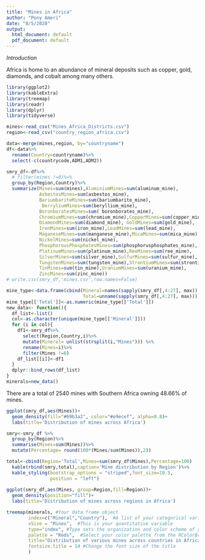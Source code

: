 ```yaml
---
title: "Mines in Africa"
author: "Pony Ameri"
date: "8/5/2020"
output:
  html_document: default
  pdf_document: default
---
```


*Introduction*

Africa is home to an abundance of mineral deposits such as copper, gold, diamonds, and cobalt among many others. 


```r
library(ggplot2)
library(kableExtra)
library(treemap)
library(readr)
library(dplyr)
library(tidyverse)

mines<-read_csv("Mines_Africa_Districts.csv")
region<-read_csv("country_region_africa.csv")

```

```r
data<-merge(mines,region, by="countryname")
df<-data%>%
  rename(Country=countryname)%>%
  select(-c(countrycode,ADM1,ADM2))
```

```r
smry_df<-df%>%
  # filter(mines !=0)%>%
  group_by(Region,Country)%>%
  summarize(Mines=sum(mines),AluminiumMines=sum(aluminum_mine),
            AsbestosMines=sum(asbestos_mine),
            BariumbariteMines=sum(bariumbarite_mine),
             BerryliumMines=sum(beryllium_mine),
            BoronboratesMines=sum( boronborates_mine),
            ChromiumMines=sum(chromium_mine),CopperMines=sum(copper_mine),
            DiamondMines=sum(diamond_mine), GoldMines=sum(gold_mine),
            IronMines=sum(iron_mine),LeadMines=sum(lead_mine),
            MaganeseMines=sum(manganese_mine),MicaMines=sum(mica_mine),
            NickelMines=sum(nickel_mine),
            PhosphorousPhosphatesMines=sum(phosphorusphosphates_mine),
            PlatinumMines=sum(platinum_mine),ReeMines=sum(ree_mine),
            SilverMines=sum(silver_mine),SulfurMines=sum(sulfur_mine),
            TungstenMines=sum(tungsten_mine),StrontiumMines=sum(strontium_mine),
            TinMines=sum(tin_mine),UraniumMines=sum(uranium_mine),
            ZincMines=sum(zinc_mine))
# write.csv(smry_df,'mines.csv',row.names=False)
```

```r
mine_type<-data.frame(cbind(Mineral=names(sapply(smry_df[,4:27], max)), 
                            Total=unname(sapply(smry_df[,4:27], max))))
mine_type[['Total']]<-as.numeric(mine_type[['Total']])
new_data<- function(){
  df_list<-list()
  col<-as.character(unique(mine_type[['Mineral']]))
  for (i in col){
    df1<-smry_df%>%
      select(Region,Country,i)%>%
      mutate(Mineral= unlist(strsplit(i,"Mines"))) %>%
      rename(Mines=i)%>%
      filter(Mines !=0)
    df_list[[i]]<-df1
  }
  dplyr::bind_rows(df_list)
}
minerals=new_data()
```

There are a total of 2540 mines with Southern Africa owning 48.66% of mines.

```r
ggplot(smry_df,aes(Mines))+
  geom_density(fill="#69b3a2", color="#e9ecef", alpha=0.8)+
  labs(title='Distribution of mines across Africa')
```

```r
smry<-smry_df %>%
  group_by(Region)%>%
  summarise(Mines=sum(Mines))%>%
  mutate(Percentage= round(100*(Mines/sum(Mines)),2))

total<-cbind(Region='Total',Mines=sum(smry_df$Mines),Percentage=100)
  kable(rbind(smry,total),caption='Mine distribution by Region')%>%
  kable_styling(bootstrap_options = "striped",font_size=10.5, 
                position = "left")
  
ggplot(smry_df,aes(Mines, group=Region,fill=Region))+
  geom_density(position="fill")+
  labs(title='Distribution of mines across regions in Africa')
```


```r
treemap(minerals, #Your data frame object
        index=c("Mineral","Country"),  #A list of your categorical variables
        vSize = "Mines",  #This is your quantitative variable
        type="index", #Type sets the organization and color scheme of your treemap
        palette = "Reds",  #Select your color palette from the RColorBrewer presets or make your own.
        title="Distribution of various mines across countries in Africa", #Customize your title
        fontsize.title = 14 #Change the font size of the title
        )

```







